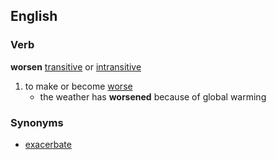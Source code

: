 ==English==
===Verb===
'''worsen''' [[transitive]] or [[intransitive]]
# to make or become [[worse]]
#* the weather has '''worsened''' because of global warming
===Synonyms===
* [[exacerbate]]
